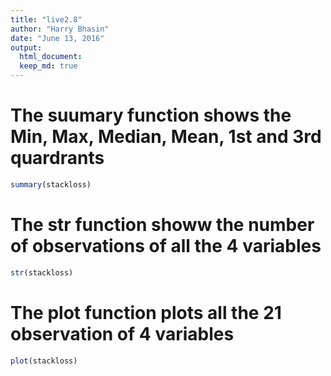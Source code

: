 ---
title: "live2.8"
author: "Harry Bhasin"
date: "June 13, 2016"
output:
  html_document:
  keep_md: true
---


# The suumary function shows the Min, Max, Median, Mean, 1st and 3rd quardrants
```{r setup, include=FALSE}
summary(stackloss)
```
# The str function showw the number of observations of all the 4 variables
```{r}
str(stackloss)
```
# The plot function plots all the 21 observation of 4 variables 
```{r}
plot(stackloss)
```

